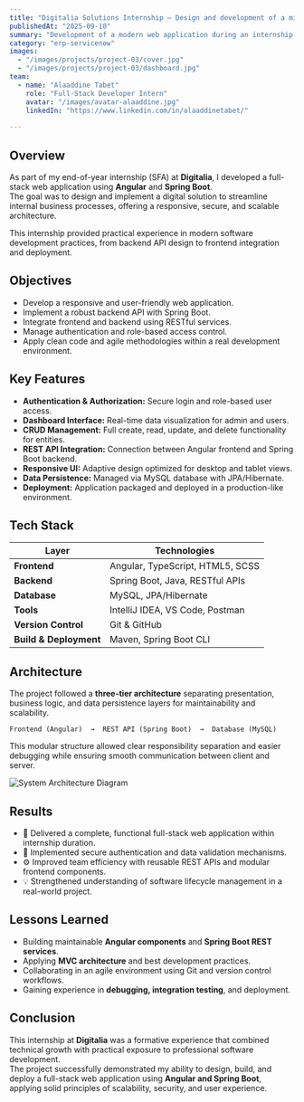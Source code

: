 ```yaml
---
title: "Digitalia Solutions Internship – Design and development of a mini Human Resources ERP system"
publishedAt: "2025-09-10"
summary: "Development of a modern web application during an internship at Digitalia, built with Angular and Spring Boot, focusing on scalable architecture, clean UI, and business process automation."
category: "erp-servicenow"
images:
  - "/images/projects/project-03/cover.jpg"
  - "/images/projects/project-03/dashboard.jpg"
team:
  - name: "Alaaddine Tabet"
    role: "Full-Stack Developer Intern"
    avatar: "/images/avatar-alaaddine.jpg"
    linkedIn: "https://www.linkedin.com/in/alaaddinetabet/"
  
---
```


## Overview

As part of my end-of-year internship (SFA) at **Digitalia**, I developed a full-stack web application using **Angular** and **Spring Boot**.  
The goal was to design and implement a digital solution to streamline internal business processes, offering a responsive, secure, and scalable architecture.

This internship provided practical experience in modern software development practices, from backend API design to frontend integration and deployment.

## Objectives

- Develop a responsive and user-friendly web application.  
- Implement a robust backend API with Spring Boot.  
- Integrate frontend and backend using RESTful services.  
- Manage authentication and role-based access control.  
- Apply clean code and agile methodologies within a real development environment.

## Key Features

- **Authentication & Authorization:** Secure login and role-based user access.  
- **Dashboard Interface:** Real-time data visualization for admin and users.  
- **CRUD Management:** Full create, read, update, and delete functionality for entities.  
- **REST API Integration:** Connection between Angular frontend and Spring Boot backend.  
- **Responsive UI:** Adaptive design optimized for desktop and tablet views.  
- **Data Persistence:** Managed via MySQL database with JPA/Hibernate.  
- **Deployment:** Application packaged and deployed in a production-like environment.

## Tech Stack

| Layer | Technologies |
|--------|---------------|
| **Frontend** | Angular, TypeScript, HTML5, SCSS |
| **Backend** | Spring Boot, Java, RESTful APIs |
| **Database** | MySQL, JPA/Hibernate |
| **Tools** | IntelliJ IDEA, VS Code, Postman |
| **Version Control** | Git & GitHub |
| **Build & Deployment** | Maven, Spring Boot CLI |

## Architecture

The project followed a **three-tier architecture** separating presentation, business logic, and data persistence layers for maintainability and scalability.

```text
Frontend (Angular)  →  REST API (Spring Boot)  →  Database (MySQL)
```

This modular structure allowed clear responsibility separation and easier debugging while ensuring smooth communication between client and server.

![System Architecture Diagram](/images/projects/project-03/architecture.jpg)

## Results

- 🚀 Delivered a complete, functional full-stack web application within internship duration.  
- 🔐 Implemented secure authentication and data validation mechanisms.  
- ⚙️ Improved team efficiency with reusable REST APIs and modular frontend components.  
- 💡 Strengthened understanding of software lifecycle management in a real-world project.

## Lessons Learned

- Building maintainable **Angular components** and **Spring Boot REST services**.  
- Applying **MVC architecture** and best development practices.  
- Collaborating in an agile environment using Git and version control workflows.  
- Gaining experience in **debugging, integration testing**, and deployment.  

## Conclusion

This internship at **Digitalia** was a formative experience that combined technical growth with practical exposure to professional software development.  
The project successfully demonstrated my ability to design, build, and deploy a full-stack web application using **Angular and Spring Boot**, applying solid principles of scalability, security, and user experience.
